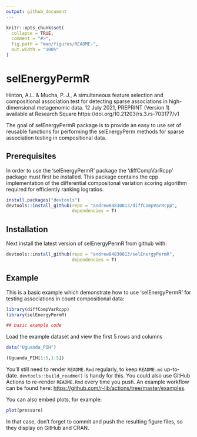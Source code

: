 ```yaml
---
output: github_document
---
```


<!-- README.md is generated from README.Rmd. Please edit that file -->

```r
knitr::opts_chunk$set(
  collapse = TRUE,
  comment = "#>",
  fig.path = "man/figures/README-",
  out.width = "100%"
)
```

# selEnergyPermR

<!-- badges: start -->
<!-- badges: end -->

Hinton, A.L. & Mucha, P. J., A simultaneous feature selection and compositional association test for detecting sparse associations in high-dimensional metagenomic data. 12 July 2021, PREPRINT (Version 1) available at Research Square https://doi.org/10.21203/rs.3.rs-703177/v1

The goal of selEnergyPermR package is to provide an easy to use set of reusable functions for performing the selEnergyPerm methods for sparse association testing in compositional data.

## Prerequisites
In order to use the 'selEnergyPermR' package the 'diffCompVarRcpp' package must first be installed. This package contains the cpp implementation of the differential compositonal variation scoring algorithm required for efficiently ranking logratios.

``` r
install.packages("devtools")
devtools::install_github(repo = "andrew84830813/diffCompVarRcpp",
                         dependencies = T)


```

## Installation

Next install the latest version of selEnergyPermR from github with:

``` r
devtools::install_github(repo = "andrew84830813/selEnergyPermR",
                         dependencies = T)
```

## Example

This is a basic example which demonstrate how to use 'selEnergyPermR' for testing associations in count compositional data:

```r
library(diffCompVarRcpp)
library(selEnergyPermR)

## basic example code
```

Load the example dataset and view the first 5 rows and columns

```r
data("Uguanda_PIH")

(Uguanda_PIH[1:5,1:5])
```

You'll still need to render `README.Rmd` regularly, to keep `README.md` up-to-date. `devtools::build_readme()` is handy for this. You could also use GitHub Actions to re-render `README.Rmd` every time you push. An example workflow can be found here: <https://github.com/r-lib/actions/tree/master/examples>.

You can also embed plots, for example:

```r
plot(pressure)
```

In that case, don't forget to commit and push the resulting figure files, so they display on GitHub and CRAN.
